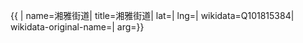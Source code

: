 {{ {{{1|PRC admin/showdata}}}|
name=湘雅街道|
title=湘雅街道|
lat=|
lng=|
wikidata=Q101815384|
wikidata-original-name=|
arg={{{arg|}}}}}